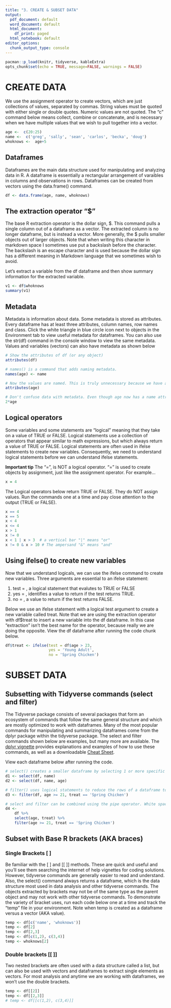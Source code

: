 ```yaml
---
title: "3. CREATE & SUBSET DATA"
output:
  pdf_document: default
  word_document: default
  html_document:
    df_print: paged
  html_notebook: default
editor_options:
  chunk_output_type: console
---
```


```r
pacman::p_load(knitr, tidyverse, kableExtra)
opts_chunk$set(echo = TRUE, message=FALSE, warnings = FALSE)
```

# CREATE DATA

We use the assignment operator to create vectors, which are just collections of values, separated by commas. String values must be quoted with either single or double quotes. Numeric values are not quoted. The "c" command below means collect, combine or concatenate, and is necessary when we have multiple values that we wish to pull together into a vector.

```r
age <-  c(20:25)
name <-  c('greg', 'sally', 'sean', 'carlos', 'becka', 'doug')  
whoknows <-  age+5
```

## Dataframes

Dataframes are the main data structure used for manipulating and analyzing data in R. A dataframe is essentially a rectangular arrangement of varaibles in columns and observations in rows. Dataframes can be created from vectors using the data.frame() command.

```r
df <- data.frame(age, name, whoknows)
```


## The extraction operator "$"

The base R extraction operator is the dollar sign, \$. This command pulls a single column out of a dataframe as a vector. The extracted column is no longer dataframe, but is instead a vector. More generally, the \$ pulls smaller objects out of larger objects. Note that when writing this character in markdown space I sometimes use put a backslash before the character. The backslash is an escape character and is used because the dollar sign has a different meaning in Markdown language that we sometimes wish to avoid.

Let's extract a variable from the df dataframe and then show summary information for the extracted variable.

```r
v1 <- df$whoknows 
summary(v1)
```

## Metadata

Metadata is information about data. Some metadata is stored as attributes. Every dataframe has at least three attributes, column names, row names and class. Click the white triangle in blue circle icon next to objects in the Environment tab to view useful metadata for dataframes. You can also use the str(df) command in the console window to view the same metadata. Values and variables (vectors) can also have metadata as shown below

```r
# Show the attributes of df (or any object)
attributes(df)

# names() is a command that adds naming metadata.
names(age) <- name 

# Now the values are named. This is truly unnecessary because we have a separate column for names.
attributes(age)  

# Don't confuse data with metadata. Even though age now has a name attribute, the age variable is still an integer variable. The data are numeric.
2*age 
```

## Logical operators

Some variables and some statements are "logical" meaning that they take on a value of TRUE or FALSE. Logical statements use a collection of operators that appear similar to math expressions, but which always return a value of TRUE or FALSE. Logical statements are often used in ifelse statements to create new variables. Consequently, we need to understand logical statements before we can understand ifelse statements.

**Important tip** The "=", is NOT a logical operator. "=" is used to create objects by assignment, just like the assignment operator. For example... 
```r
x = 4
```

The Logical operators below return TRUE or FALSE. They do NOT assign values. Run the commands one at a time and pay close attention to the output (TRUE or FALSE).

```r
x == 4 
x == 5
x < 4
x <= 4
x > 1
x != 0
x < 1 | x > 3  # a vertical bar "|" means "or"
x != 0 & x > 10 # The ampersand "&" means "and"
```


## Using ifelse() to create new variables

Now that we understand logicals, we can use the ifelse command to create new variables. Three arguments are essential to an ifelse statement:

1. test = , a logical statement that evalutes to TRUE or FALSE
2. yes = , identifies a value to return if the test returns TRUE.
3. no = , a value to return if the test returns FALSE.

Below we use an ifelse statement with a logical test argument to create a new variable called treat. Note that we are using the extraction operator with df$treat to insert a new variable into the df dataframe. In this case "extraction" isn't the best name for the operator, because really we are doing the opposite. View the df dataframe after running the code chunk below. 

```r
df$treat <- ifelse(test = df$age > 23, 
                   yes = 'Young Adult', 
                   no = 'Spring Chicken')
```

# SUBSET DATA

## Subsetting with Tidyverse commands (select and filter)

The Tidyverse package consists of several packages that form an ecosystem of commands that follow the same general structure and which are mostly optimized to work with dataframes. Many of the most popular commands for manipulating and summarizing dataframes come from the dplyr package within the tidyverse package. The select and filter commands shown below are examples, but many more are available. The [dplyr vignette](https://dplyr.tidyverse.org/) provides explanations and examples of how to use these commands, as well as a downloadable [Cheat Sheet](https://github.com/rstudio/cheatsheets/raw/main/data-transformation.pdf).

View each dataframe below after running the code.

```r
# select() creates a smaller dataframe by selecting 1 or more specific columns
d1 <- select(df, name)  
d2 <- select(df, name, age)

# filter() uses logical statements to reduce the rows of a dataframe to those that return TRUE for all arguments.
d3 <- filter(df, age >= 21, treat == 'Spring Chicken')

# select and filter can be combined using the pipe operator. White space has been added below to make the code more readable.
d4 <- 
    df %>% 
    select(age, treat) %>% 
    filter(age >= 21, treat == 'Spring Chicken')
```

## Subset with Base R brackets (AKA braces)

### Single Brackets [ ]

Be familiar with the [ ] and [[ ]] methods. These are quick and useful and you'll see them searching the internet of help vignettes for coding solutions. However, tidyverse commands are generally easier to read and understand. Also, the select() command always returns a dataframe, which is the data structure most used in data analysis and other tidyverse commands. The objects extracted by brackets may not be of the same type as the parent object and may not work with other tidyverse commands. To demonstrate the variety of bracket uses, run each code below one at a time and track the "temp" file in your environment. Note when temp is created as a dataframe versus a vector (AKA value).

```r
temp <- df[c('name', 'whoknows')] 
temp <- df[2] 
temp <- df[2,3] 
temp <- df[c(1,2), c(3,4)] 
temp <- whoknows[2]  
```

### Double brackets [[ ]]

Two nested brackets are often used with a data structure called a list, but can also be used with vectors and dataframes to extract single elements as vectors. For most analysis and anytime we are working with dataframes, we won't use the double brackets.

```r
temp <- df[[2]] 
temp <- df[[2,3]] 
# temp <- df[[c(1,2), c(3,4)]]  
```

